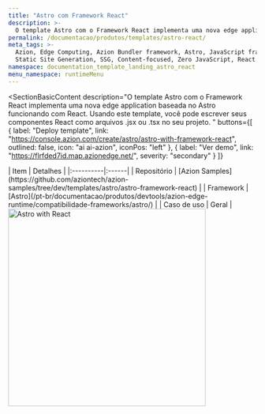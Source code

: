 ```yaml
---
title: "Astro com Framework React"
description: >-
  O template Astro com o Framework React implementa uma nova edge application baseada no Astro funcionando com React.
permalink: /documentacao/produtos/templates/astro-react/
meta_tags: >-
  Azion, Edge Computing, Azion Bundler framework, Astro, JavaScript frameworks,
  Static Site Generation, SSG, Content-focused, Zero JavaScript, React
namespace: documentation_template_landing_astro_react
menu_namespace: runtimeMenu
---
```



<SectionBasicContent
  description="O template Astro com o Framework React implementa uma nova edge application baseada no Astro funcionando com React. Usando este template, você pode escrever seus componentes React como arquivos .jsx ou .tsx no seu projeto. "
  buttons={[
    { label: "Deploy template", link: "https://console.azion.com/create/astro/astro-with-framework-react", outlined: false, icon: "ai ai-azion", iconPos: "left" },
    { label: "Ver demo", link: "https://flrfded7id.map.azionedge.net/", severity: "secondary" }
  ]}
>
  <Fragment slot="content">
    <div style="flex: 1; min-width: 300px;">
      | Item | Detalhes |
      |:----------|:------|
      | Repositório | [Azion Samples](https://github.com/aziontech/azion-samples/tree/dev/templates/astro/astro-framework-react) |
      | Framework | [Astro](/pt-br/documentacao/produtos/devtools/azion-edge-runtime/compatibilidade-frameworks/astro/) |
      | Caso de uso | Geral |
    </div>
    <div style="display: flex; justify-content: center; align-items: center; flex: 1;">
      <img src="/assets/docs/images/uploads/template-showcase/astro/astro-react.png" width="400" alt="Astro with React" style="min-width: 100%; max-width: 100%; height: auto;" />
    </div>
  </Fragment>
</SectionBasicContent>

